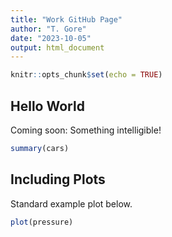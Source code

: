 ```yaml
---
title: "Work GitHub Page"
author: "T. Gore"
date: "2023-10-05"
output: html_document
---
```


```r
knitr::opts_chunk$set(echo = TRUE)
```

## Hello World

Coming soon: Something intelligible!

```r
summary(cars)
```

## Including Plots

Standard example plot below.

```r
plot(pressure)
```
